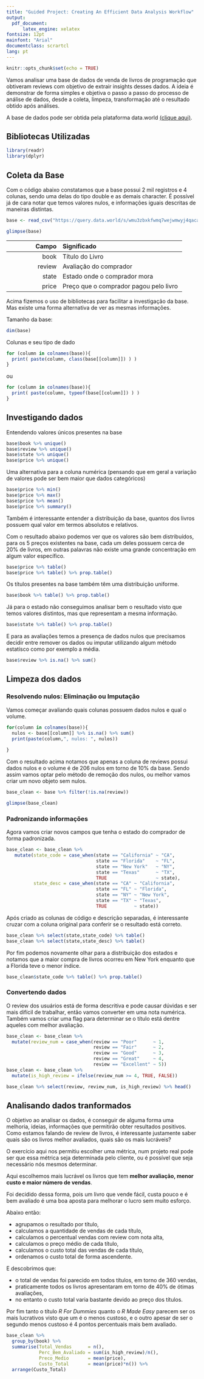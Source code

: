 ```yaml
---
title: "Guided Project: Creating An Efficient Data Analysis Workflow"
output: 
  pdf_document:
      latex_engine: xelatex
fontsize: 12pt
mainfont: "Arial"
documentclass: scrartcl
lang: pt
---
```


```r
knitr::opts_chunk$set(echo = TRUE)
```

Vamos analisar uma base de dados de venda de livros de programação que obtiveram reviews com objetivo de extrair insights desses dados. A ideia é demonstrar de forma simples e objetiva o passo a passo do processo de análise de dados, desde a coleta, limpeza, transformação até o resultado obtido após análises.

A base de dados pode ser obtida pela plataforma data.world [(clique aqui)](https://data.world/dataquest/book-reviews).

## Bibliotecas Utilizadas
```r
library(readr)
library(dplyr)
```

## Coleta da Base

Com o código abaixo constatamos que a base possui 2 mil registros e 4 colunas, sendo uma delas do tipo double e as demais character. É possível já de cara notar que temos valores nulos, e informações iguais descritas de maneiras distintas.

```r
base <- read_csv("https://query.data.world/s/wmu3zbxkfwmq7wejwmwyj4qacawznu")

glimpse(base)
```

Campo                         | Significado   
----------------------------: | :------------------------------------------------------------------
 book                         | Título do Livro
 review                       | Avaliação do comprador
 state                        | Estado onde o comprador mora
 price                        | Preço que o comprador pagou pelo livro


Acima fizemos o uso de bibliotecas para facilitar a investigação da base.
Mas existe uma forma alternativa de ver as mesmas informações.

Tamanho da base:
```r
dim(base)
```


Colunas e seu tipo de dado
```r
for (column in colnames(base)){
  print( paste(column, class(base[[column]]) ) )
}
```

ou

```r
for (column in colnames(base)){
  print( paste(column, typeof(base[[column]]) ) )
}
```

## Investigando dados

Entendendo valores únicos presentes na base

```r
base$book %>% unique()
base$review %>% unique()
base$state %>% unique()
base$price %>% unique()
```

Uma alternativa para a coluna numérica (pensando que em geral a variação de valores pode ser bem maior que dados categóricos)

```r
base$price %>% min()
base$price %>% max()
base$price %>% mean()
base$price %>% summary()
```

Também é interessante entender a distribuição da base, quantos dos livros possuem qual valor em termos absolutos e relativos.

Com o resultado abaixo podemos ver que os valores são bem distribuídos, para os 5 preços existentes na base, cada um deles possuem cerca de 20% de livros, em outras palavras não existe uma grande concentração em algum valor específico.
```r
base$price %>% table()
base$price %>% table() %>% prop.table()
```

Os títulos presentes na base também têm uma distribuição uniforme.
```r
base$book %>% table() %>% prop.table()
```

Já para o estado não conseguimos analisar bem o resultado visto que temos valores distintos, mas que representam a mesma informação.
```r
base$state %>% table() %>% prop.table()
```

E para as avaliações temos a presença de dados nulos que precisamos decidir entre remover os dados ou imputar utilizando algum método estatísco como por exemplo a média.
```r
base$review %>% is.na() %>% sum()
```

## Limpeza dos dados


### Resolvendo nulos: Eliminação ou Imputação
Vamos começar avaliando quais colunas possuem dados nulos e qual o volume.

```r
for(column in colnames(base)){
  nulos <- base[[column]] %>% is.na() %>% sum()
  print(paste(column,", nulos: ", nulos))
  
}
```

Com o resultado acima notamos que apenas a coluna de reviews possui dados nulos e o volume é de 206 nulos em torno de 10% da base. Sendo assim vamos optar pelo método de remoção dos nulos, ou melhor vamos criar um novo objeto sem nulos.

```r
base_clean <- base %>% filter(!is.na(review))

glimpse(base_clean)
```

### Padronizando informações
Agora vamos criar novos campos que tenha o estado do comprador de forma padronizada.

```r
base_clean <- base_clean %>% 
   mutate(state_code = case_when(state == "California" ~ "CA",
                                 state == "Florida"    ~ "FL",
                                 state == "New York"   ~ "NY",
                                 state == "Texas"      ~ "TX",
                                 TRUE                  ~ state),
          state_desc = case_when(state == "CA" ~ "California",
                                 state == "FL" ~ "Florida",
                                 state == "NY" ~ "New York",
                                 state == "TX" ~ "Texas",
                                 TRUE          ~ state))
```

Após criado as colunas de código e descrição separadas, é interessante cruzar com a coluna original para conferir se o resultado está correto.
```r
base_clean %>% select(state,state_code) %>% table()
base_clean %>% select(state,state_desc) %>% table()
```

Por fim podemos novamente olhar para a distribuição dos estados e notamos que a maior compra de livros ocorreu em New York enquanto que a Florida teve o menor índice.
```r
base_clean$state_code %>% table() %>% prop.table()
```

### Convertendo dados

O review dos usuários está de forma descritiva e pode causar dúvidas e ser mais difícil de trabalhar, então vamos converter em uma nota numérica.
Também vamos criar uma flag para determinar se o título está dentre aqueles com melhor avaliação.

```r
base_clean <- base_clean %>% 
  mutate(review_num = case_when(review == "Poor"      ~ 1,
                                review == "Fair"      ~ 2,
                                review == "Good"      ~ 3,
                                review == "Great"     ~ 4,
                                review == "Excellent" ~ 5))
base_clean <- base_clean %>% 
  mutate(is_high_review = ifelse(review_num >= 4, TRUE, FALSE))

base_clean %>% select(review, review_num, is_high_review) %>% head()
```

## Analisando dados tranformados

O objetivo ao analisar os dados, é conseguir de alguma forma uma melhoria, ideias, informações que permitirão obter resultados positivos. Como estamos falando de review de livros, é interessante justamente saber quais são os livros melhor avaliados, quais são os mais lucráveis? 

O exercício aqui nos permitiu escolher uma métrica, num projeto real pode ser que essa métrica seja determinada pelo cliente, ou é possível que seja necessário nós mesmos determinar.

Aqui escolhemos mais lucrável os livros que tem **melhor avaliação, menor custo e maior número de vendas**.

Foi decidido dessa forma, pois um livro que vende fácil, custa pouco e é bem avaliado é uma boa aposta para melhorar o lucro sem muito esforço.

Abaixo então:

* agrupamos o resultado por título,
* calculamos a quantidade de vendas de cada título,
* calculamos o percentual vendas com review com nota alta,
* calculamos o preço médio de cada título,
* calculamos o custo total das vendas de cada título,
* ordenamos o custo total de forma ascendente.

E descobrimos que:

* o total de vendas foi parecido em todos títulos, em torno de 360 vendas,
* praticamente todos os livros apresentaram em torno de 40% de ótimas avaliações,
* no entanto o custo total varia bastante devido ao preço dos títulos.

Por fim tanto o título *R For Dummies* quanto o *R Made Easy* parecem ser os mais lucrativos visto que um é o menos custoso, e o outro apesar de ser o segundo menos custoso é 4 pontos percentuais mais bem avaliado.

```r
base_clean %>% 
  group_by(book) %>% 
  summarise(Total_Vendas      = n(),
            Perc_Bem_Avaliado = sum(is_high_review)/n(),
            Preco_Medio       = mean(price),
            Custo_Total       = mean(price)*n()) %>% 
  arrange(Custo_Total) 
```


